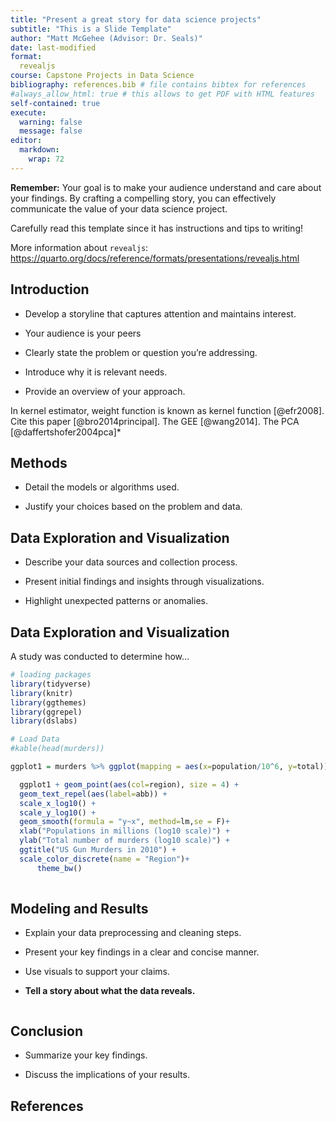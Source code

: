 ```yaml
---
title: "Present a great story for data science projects"
subtitle: "This is a Slide Template"
author: "Matt McGehee (Advisor: Dr. Seals)"
date: last-modified
format:
  revealjs
course: Capstone Projects in Data Science
bibliography: references.bib # file contains bibtex for references
#always_allow_html: true # this allows to get PDF with HTML features
self-contained: true
execute: 
  warning: false
  message: false
editor: 
  markdown: 
    wrap: 72
---
```


::: callout-important
**Remember:** Your goal is to make your audience understand and care
about your findings. By crafting a compelling story, you can effectively
communicate the value of your data science project.

Carefully read this template since it has instructions and tips to
writing!

More information about `revealjs`:
<https://quarto.org/docs/reference/formats/presentations/revealjs.html>
:::

## Introduction  {.smaller}

-   Develop a storyline that captures attention and maintains interest.

-   Your audience is your peers

-   Clearly state the problem or question you're addressing.

-   Introduce why it is relevant needs.

-   Provide an overview of your approach.

In kernel estimator, weight function is known as kernel function
[@efr2008]. Cite this paper [@bro2014principal]. The GEE [@wang2014].
The PCA [@daffertshofer2004pca]\*

## Methods

-   Detail the models or algorithms used.

-   Justify your choices based on the problem and data.



## Data Exploration and Visualization

-   Describe your data sources and collection process.

-   Present initial findings and insights through visualizations.

-   Highlight unexpected patterns or anomalies.

## Data Exploration and Visualization {.smaller}

A study was conducted to determine how...

```r
# loading packages 
library(tidyverse)
library(knitr)
library(ggthemes)
library(ggrepel)
library(dslabs)
```

```r
# Load Data
#kable(head(murders))

ggplot1 = murders %>% ggplot(mapping = aes(x=population/10^6, y=total)) 

  ggplot1 + geom_point(aes(col=region), size = 4) +
  geom_text_repel(aes(label=abb)) +
  scale_x_log10() +
  scale_y_log10() +
  geom_smooth(formula = "y~x", method=lm,se = F)+
  xlab("Populations in millions (log10 scale)") + 
  ylab("Total number of murders (log10 scale)") +
  ggtitle("US Gun Murders in 2010") +
  scale_color_discrete(name = "Region")+
      theme_bw()
  

```

## Modeling and Results

-   Explain your data preprocessing and cleaning steps.

-   Present your key findings in a clear and concise manner.

-   Use visuals to support your claims.

-   **Tell a story about what the data reveals.**

```r

```

## Conclusion

-   Summarize your key findings.

-   Discuss the implications of your results.

## References

